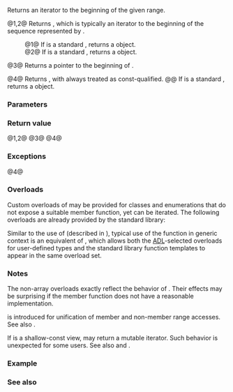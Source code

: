 {{cpp/title|begin|cbegin}}
{{cpp/iterator/navbar}}
{{dcl begin}}
{{cpp/iterator/range access headers}}
{{dcla|anchor=no|num=1|since=c++11|constexpr=c++17|
template&lt; class C &gt; 
auto begin( C&amp; c ) -&gt; decltype(c.begin());
}}
{{dcla|anchor=no|num=2|since=c++11|constexpr=c++17|
template&lt; class C &gt; 
auto begin( const C&amp; c ) -&gt; decltype(c.begin());
}}
{{dcla|anchor=no|num=3|since=c++11|constexpr=c++14|noexcept=c++14|
template&lt; class T, std::size_t N &gt; 
T* begin( T (&amp;array)[N] );
}}
{{dcl|num=4|since=c++14|
template&lt; class C &gt; 
constexpr auto cbegin( const C&amp; c ) noexcept(/* see below */)
    -&gt; decltype(std::begin(c));
}}
{{dcl end}}

Returns an iterator to the beginning of the given range.

@1,2@ Returns {{c|c.begin()}}, which is typically an iterator to the beginning of the sequence represented by {{c|c}}.
:@1@ If {{tt|C}} is a standard {{named req|Container}}, returns a {{tt|C::iterator}} object.
:@2@ If {{tt|C}} is a standard {{named req|Container}}, returns a {{tt|C::const_iterator}} object.

@3@ Returns a pointer to the beginning of {{c|array}}.

@4@ Returns {{c|std::begin(c)}}, with {{c|c}} always treated as const-qualified.
@@ If {{tt|C}} is a standard {{named req|Container}}, returns a {{tt|C::const_iterator}} object.

{{image|range-begin-end.svg}}

===Parameters===
{{par begin}}
{{par|c|a container or view with a {{tt|begin}} member function}}
{{par|array|an array of arbitrary type}}
{{par end}}

===Return value===
@1,2@ {{c|c.begin()}}
@3@ {{c|array}}
@4@ {{c|c.begin()}}

===Exceptions===
@4@ {{noexcept|noexcept(std::begin(c))}}

===Overloads===
Custom overloads of {{tt|begin}} may be provided for classes and enumerations that do not expose a suitable {{tt|begin()}} member function, yet can be iterated. The following overloads are already provided by the standard library:

{{dsc begin}}
{{dsc inc|cpp/utility/initializer_list/dsc begin2}}
{{dsc inc|cpp/numeric/valarray/dsc begin2}}
{{dsc inc|cpp/filesystem/directory_iterator/dsc begin}}
{{dsc inc|cpp/filesystem/recursive_directory_iterator/dsc begin}}
{{dsc end}}

Similar to the use of {{tt|swap}} (described in {{named req|Swappable}}), typical use of the {{tt|begin}} function in generic context is an equivalent of {{c|using std::begin; begin(arg);}}, which allows both the [[cpp/language/adl|ADL]]-selected overloads for user-defined types and the standard library function templates to appear in the same overload set.
{{source|1=
template&lt;typename Container, typename Function&gt;
void for_each(Container&amp;&amp; cont, Function f)
{
    using std::begin;
    auto it = begin(cont);
    using std::end;
    auto end_it = end(cont);
    while (it != end_it)
    {
        f(*it);
        ++it;
    }
}
}}

{{rrev|since=c++20|
Overloads of {{tt|begin}} found by [[cpp/language/adl|argument-dependent lookup]] can be used to customize the behavior of {{lc|std::ranges::begin}}, {{lc|std::ranges::cbegin}}, and other customization pointer objects depending on {{lc|std::ranges::begin}}.
}}

===Notes===
The non-array overloads exactly reflect the behavior of {{tt|C::begin}}. Their effects may be surprising if the member function does not have a reasonable implementation.

{{tt|std::cbegin}} is introduced for unification of member and non-member range accesses. See also {{lwg|2128}}.

If {{tt|C}} is a shallow-const view, {{tt|std::cbegin}} may return a mutable iterator. Such behavior is unexpected for some users. See also {{wg21|P2276}} and {{wg21|P2278}}.

===Example===
{{example
|code=
#include &lt;iostream&gt;
#include &lt;iterator&gt;
#include &lt;vector&gt;

int main() 
{
    std::vector&lt;int&gt; v = {3, 1, 4};
    auto vi = std::begin(v);
    std::cout &lt;&lt; std::showpos &lt;&lt; *vi &lt;&lt; '\n'; 
    
    int a[] = {-5, 10, 15};
    auto ai = std::begin(a);
    std::cout &lt;&lt; *ai &lt;&lt; '\n';
}
|output=
+3
-5
}}

===See also===
{{dsc begin}}
{{dsc inc|cpp/iterator/dsc end}}
{{dsc inc|cpp/ranges/dsc begin}}
{{dsc inc|cpp/ranges/dsc cbegin}}
{{dsc end}}

{{langlinks|de|es|fr|it|ja|pt|ru|zh}}